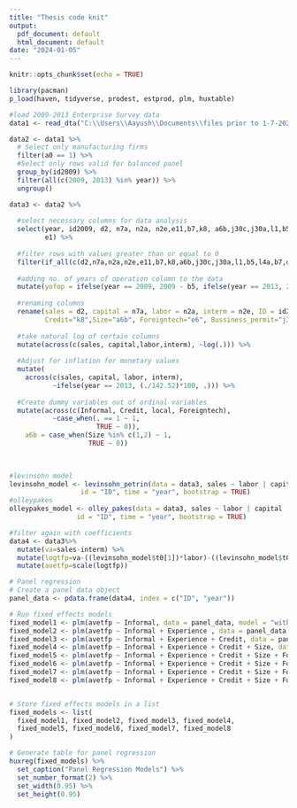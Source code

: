 ```yaml
---
title: "Thesis code knit"
output:
  pdf_document: default
  html_document: default
date: "2024-01-05"
---
```


```r
knitr::opts_chunk$set(echo = TRUE)
```



```r
library(pacman)
p_load(haven, tidyverse, prodest, estprod, plm, huxtable)
```


```r
#load 2009-2013 Enterprise Survey data
data1 <- read_dta("C:\\Users\\Aayush\\Documents\\files prior to 1-7-2024\\Nepal_2009_2013.dta")

```

```r
data2 <- data1 %>%
  # Select only manufacturing firms
  filter(a0 == 1) %>%
  #Select only rows valid for balanced panel
  group_by(id2009) %>%
  filter(all(c(2009, 2013) %in% year)) %>%
  ungroup()
```

```r
data3 <- data2 %>% 
  
  #select necessary columns for data analysis
  select(year, id2009, d2, n7a, n2a, n2e,e11,b7,k8, a6b,j30c,j30a,l1,b5,l4a,b7,d3c,e6,b2b,c30a,
         e1) %>% 
  
  #filter rows with values greater than or equal to 0
  filter(if_all(c(d2,n7a,n2a,n2e,e11,b7,k8,a6b,j30c,j30a,l1,b5,l4a,b7,d3c,e6,b2b,c30a,e1), ~.>= 0)) %>% 
  
  #adding no. of years of operation column to the data
  mutate(yofop = ifelse(year == 2009, 2009 - b5, ifelse(year == 2013, 2013 - b5, NA))) %>%  
  
  #renaming columns
  rename(sales = d2, capital = n7a, labor = n2a, interm = n2e, ID = id2009, Informal="e11", Experience="b7", 
         Credit="k8",Size="a6b", Foreigntech="e6", Bussiness_permit="j30c", Tax_burden="j30a", local="e1") %>% 
  
  #take natural log of certain columns
  mutate(across(c(sales, capital,labor,interm), ~log(.))) %>% 
  
  #Adjust for inflation for monetary values
  mutate(
    across(c(sales, capital, labor, interm),
           ~ifelse(year == 2013, (./142.52)*100, .))) %>% 
  
  #Create dummy variables out of ordinal variables
  mutate(across(c(Informal, Credit, local, Foreigntech),
           ~case_when(. == 1 ~ 1,
                      TRUE ~ 0)),
    a6b = case_when(Size %in% c(1,2) ~ 1,
                    TRUE ~ 0))
  
  
```


```r
#levinsohn model
levinsohn_model <- levinsohn_petrin(data = data3, sales ~ labor | capital | interm,
                  id = "ID", time = "year", bootstrap = TRUE)
#olleypakes
olleypakes_model <- olley_pakes(data = data3, sales ~ labor | capital | interm,
                 id = "ID", time = "year", bootstrap = TRUE)

```

```r
#filter again with coefficients
data4 <- data3%>% 
  mutate(va=sales-interm) %>% 
  mutate(logtfp=va-((levinsohn_model$t0[1])*labor)-((levinsohn_model$t0[2])*capital)) %>% 
  mutate(avetfp=scale(logtfp)) 

```


```r
# Panel regression
# Create a panel data object
panel_data <- pdata.frame(data4, index = c("ID", "year"))

# Run fixed effects models
fixed_model1 <- plm(avetfp ~ Informal, data = panel_data, model = "within")
fixed_model2 <- plm(avetfp ~ Informal + Experience , data = panel_data, model = "within")
fixed_model3 <- plm(avetfp ~ Informal + Experience + Credit, data = panel_data, model = "within")
fixed_model4 <- plm(avetfp ~ Informal + Experience + Credit + Size, data = panel_data, model = "within")
fixed_model5 <- plm(avetfp ~ Informal + Experience + Credit + Size + Foreigntech, data = panel_data, model = "within")
fixed_model6 <- plm(avetfp ~ Informal + Experience + Credit + Size + Foreigntech + Tax_burden, data = panel_data, model = "within")
fixed_model7 <- plm(avetfp ~ Informal + Experience + Credit + Size + Foreigntech + Tax_burden + Bussiness_permit, data = panel_data, model = "within")
fixed_model8 <- plm(avetfp ~ Informal + Experience + Credit + Size + Foreigntech + Tax_burden + Bussiness_permit + local, data = panel_data, model = "within")


# Store fixed effects models in a list
fixed_models <- list(
  fixed_model1, fixed_model2, fixed_model3, fixed_model4,
  fixed_model5, fixed_model6, fixed_model7, fixed_model8
)

# Generate table for panel regression
huxreg(fixed_models) %>%
  set_caption("Panel Regression Models") %>%
  set_number_format(2) %>%
  set_width(0.95) %>%
  set_height(0.95)

```


